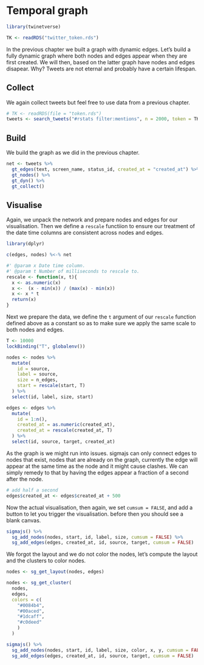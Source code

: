 # Temporal graph {#temporal}

```r
library(twinetverse)

TK <- readRDS("twitter_token.rds")
```

In the previous chapter we built a graph with dynamic edges. Let's build a fully dynamic graph where both nodes and edges appear when they are first created. We will then, based on the latter graph have nodes and edges disapear. Why? Tweets are not eternal and probably have a certain lifespan.

## Collect

We again collect tweets but feel free to use data from a previous chapter.

```r
# TK <- readRDS(file = "token.rds")
tweets <- search_tweets("#rstats filter:mentions", n = 2000, token = TK, include_rts = FALSE)
```

## Build

We build the graph as we did in the previous chapter.

```r
net <- tweets %>% 
  gt_edges(text, screen_name, status_id, created_at = "created_at") %>% 
  gt_nodes() %>% 
  gt_dyn() %>% 
  gt_collect()
```

## Visualise

Again, we unpack the network and prepare nodes and edges for our visualisation. Then we define a `rescale` functiion to ensure our treatment of the date time columns are consistent across nodes and edges.

```r
library(dplyr)

c(edges, nodes) %<-% net

#' @param x Date time column.
#' @param t Number of milliseconds to rescale to.
rescale <- function(x, t){
  x <- as.numeric(x)
  x <-  (x - min(x)) / (max(x) - min(x))
  x <- x * t
  return(x)
}
```

Next we prepare the data, we define the `t` argument of our `rescale` function defined above as a constant so as to make sure we apply the same scale to both nodes and edges.

```r
T <- 10000
lockBinding("T", globalenv())

nodes <- nodes %>% 
  mutate(
    id = source,
    label = source,
    size = n_edges,
    start = rescale(start, T)
  ) %>% 
  select(id, label, size, start)

edges <- edges %>% 
  mutate(
    id = 1:n(),
    created_at = as.numeric(created_at),
    created_at = rescale(created_at, T)
  ) %>% 
  select(id, source, target, created_at)
```

As the graph is we might run into issues. sigmajs can only connect edges to nodes that exist, nodes that are already on the graph, currently the edge will appear at the same time as the node and it might cause clashes. We can simply remedy to that by having the edges appear a fraction of a second after the node.

```r
# add half a second
edges$created_at <- edges$created_at + 500
```

Now the actual visualisation, then again, we set `cumsum = FALSE`, and add a button to let you trigger the visualisation. before then you should see a blank canvas.

```r
sigmajs() %>% 
  sg_add_nodes(nodes, start, id, label, size, cumsum = FALSE) %>% 
  sg_add_edges(edges, created_at, id, source, target, cumsum = FALSE) 
```

We forgot the layout and we do not color the nodes, let's compute the layout and the clusters to color nodes.

```r
nodes <- sg_get_layout(nodes, edges)

nodes <- sg_get_cluster(
  nodes, 
  edges,
  colors = c(
    "#0084b4",
    "#00aced",
    "#1dcaff",
    "#c0deed"
    )
  )

sigmajs() %>% 
  sg_add_nodes(nodes, start, id, label, size, color, x, y, cumsum = FALSE) %>% 
  sg_add_edges(edges, created_at, id, source, target, cumsum = FALSE)
```